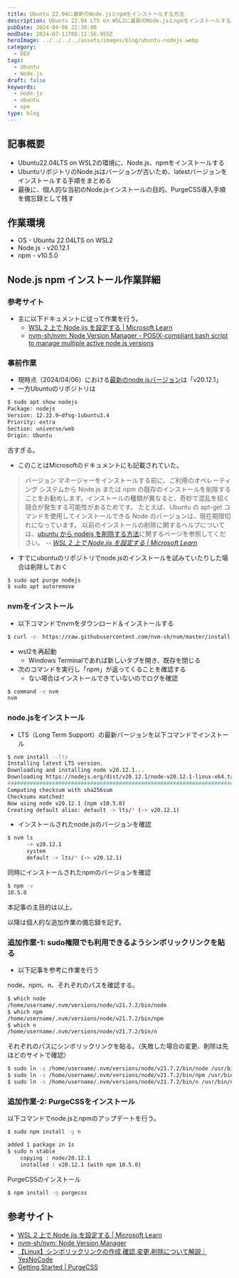 ```yaml
---
title: Ubuntu 22.04に最新のNode.jsとnpmをインストールする方法
description: Ubuntu 22.04 LTS on WSL2に最新のNode.jsとnpmをインストールする手順を解説。古いバージョンを削除し、nvmを使って最新バージョンを導入する方法を紹介します。
pubDate: 2024-04-06 22:30:00
modDate: 2024-07-11T08:11:56.955Z
heroImage: ../../../../assets/images/blog/ubuntu-nodejs.webp
category:
  - DEV
tags:
  - Ubuntu
  - Node.js
draft: false
keywords:
  - node.js
  - ubuntu
  - npm
type: blog
---
```



## 記事概要

- Ubuntu22.04LTS on WSL2の環境に、Node.js、npmをインストールする
- UbuntuリポジトリのNode.jsはバージョンが古いため、latestバージョンをインストールする手順をまとめる
- 最後に、個人的な当初のNode.jsインストールの目的、PurgeCSS導入手順を備忘録として残す

## 作業環境

- OS - Ubuntu 22.04LTS on WSL2
- Node.js - v20.12.1
- npm - v10.5.0

## Node.js npm インストール作業詳細

### 参考サイト

- 主に以下ドキュメントに従って作業を行う。
  - [WSL 2 上で Node.jis を設定する | Microsoft Learn](https://learn.microsoft.com/ja-jp/windows/dev-environment/javascript/nodejs-on-wsl)
  - [nvm-sh/nvm: Node Version Manager - POSIX-compliant bash script to manage multiple active node.js versions](https://github.com/nvm-sh/nvm)

### 事前作業

- 現時点（2024/04/06）における[最新のnode.jsバージョン](https://nodejs.org/en)は「v20.12.1」
- 一方Ubuntuのリポジトリは

```bash ubuntu-repository
$ sudo apt show nodejs
Package: nodejs
Version: 12.22.9~dfsg-1ubuntu3.4
Priority: extra
Section: universe/web
Origin: Ubuntu
```

古すぎる。

- このことはMicrosoftのドキュメントにも記載されていた。

> バージョン マネージャーをインストールする前に、ご利用のオペレーティング システムから Node.js または npm の既存のインストールを削除することをお勧めします。インストールの種類が異なると、奇妙で混乱を招く競合が発生する可能性があるためです。 たとえば、Ubuntu の apt-get コマンドを使用してインストールできる Node のバージョンは、現在期限切れになっています。 以前のインストールの削除に関するヘルプについては、[ubuntu から nodejs を削除する方法](https://askubuntu.com/questions/786015/how-to-remove-nodejs-from-ubuntu-16-04)に関するページを参照してください。 <cite class='text-sm text-right block mt-2'>-- [WSL 2 上で Node.jis を設定する | Microsoft Learn](https://learn.microsoft.com/ja-jp/windows/dev-environment/javascript/nodejs-on-wsl)</cite>

- すでにubuntuのリポジトリでnode.jsのインストールを試みていたりした場合は削除しておく

```bash bash
$ sudo apt purge nodejs
$ sudo apt autoremove
```

### nvmをインストール

- 以下コマンドでnvmをダウンロード＆インストールする

```bash
$ curl -o- https://raw.githubusercontent.com/nvm-sh/nvm/master/install.sh | bash
```

- wsl2を再起動
  - Windows Terminalであれば新しいタブを開き、既存を閉じる
- 次のコマンドを実行し「npm」が返ってくることを確認する
  - ない場合はインストールできていないのでログを確認

```bash bash
$ command -v nvm
nvm
```

### node.jsをインストール

- LTS（Long Term Support）の最新バージョンを以下コマンドでインストール

```bash
$ nvm install --lts
Installing latest LTS version.
Downloading and installing node v20.12.1...
Downloading https://nodejs.org/dist/v20.12.1/node-v20.12.1-linux-x64.tar.xz...
################################################################################################ 100.0%
Computing checksum with sha256sum
Checksums matched!
Now using node v20.12.1 (npm v10.5.0)
Creating default alias: default -> lts/* (-> v20.12.1)
```

- インストールされたnode.jsのバージョンを確認

```bash
$ nvm ls
      -> v20.12.1
      system
      default -> lts/* (-> v20.12.1)
```

同時にインストールされたnpmのバージョンを確認

```bash
$ npm -v
10.5.0
```

本記事の主目的は以上。

以降は個人的な追加作業の備忘録を記す。

### 追加作業-1: sudo権限でも利用できるようシンボリックリンクを貼る

- 以下記事を参考に作業を行う

<BlogCard
  title='【Linux】シンボリックリンクの作成,確認,変更,削除について解説｜YesNoCode'
  description='Linuxのシンボリックリンクの使い方がわからない・・・。そんな方向けに本記事ではシンボリックリンクの作成から確認・変更・削除方法まで簡潔に解説しております。'
  url='https://engineer-life.dev/linux-symblic-link/'
  domain='engineer-life.dev'
/>

node、npm、n、それぞれのパスを確認する。

```bash
$ which node
/home/username/.nvm/versions/node/v21.7.2/bin/node
$ which npm
/home/username/.nvm/versions/node/v21.7.2/bin/npm
$ which n
/home/username/.nvm/versions/node/v21.7.2/bin/n
```

それぞれのパスにシンボリックリンクを貼る。（失敗した場合の変更、削除は先ほどのサイトで確認）

```bash
$ sudo ln -s /home/username/.nvm/versions/node/v21.7.2/bin/node /usr/bin/node
$ sudo ln -s /home/username/.nvm/versions/node/v21.7.2/bin/npm /usr/bin/npm
$ sudo ln -s /home/username/.nvm/versions/node/v21.7.2/bin/n /usr/bin/n
```

### 追加作業-2: PurgeCSSをインストール

以下コマンドでnode.jsとnpmのアップデートを行う。

```bash
$ sudo npm install -g n

added 1 package in 1s
$ sudo n stable
    copying : node/20.12.1
    installed : v20.12.1 (with npm 10.5.0)
```

PurgeCSSのインストール

```bash
$ npm install -g purgecss
```

## 参考サイト

- [WSL 2 上で Node.jis を設定する | Microsoft Learn](https://learn.microsoft.com/ja-jp/windows/dev-environment/javascript/nodejs-on-wsl)
- [nvm-sh/nvm: Node Version Manager](https://github.com/nvm-sh/nvm)
- [【Linux】シンボリックリンクの作成,確認,変更,削除について解説｜YesNoCode](https://engineer-life.dev/linux-symblic-link/)
- [Getting Started | PurgeCSS](https://purgecss.com/getting-started.html)
